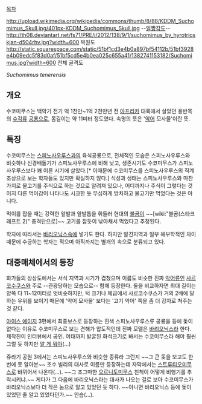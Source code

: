 [[목차]]
 
http://upload.wikimedia.org/wikipedia/commons/thumb/8/88/KDDM_Suchomimus_Skull.jpg/401px-KDDM_Suchomimus_Skull.jpg
--[[얼짱각도]]--
http://th08.deviantart.net/fs71/PRE/i/2012/138/9/1/suchomimus_by_hyrotrioskjan-d504rhv.jpg?width=600
복원도
http://static.squarespace.com/static/51bf1cd3e4b0a897bf54112b/51bf3928e4b09edc5f83d0af/51bf5cd5e4b0ea025c655a41/1382741153182/Suchomimus.jpg?width=600
전체 골격도

''Suchomimus tenerensis''

== 개요 ==
수코미무스는 백악기 전기 억 1천만~1억 2천만년 전 [[아프리카]] 대륙에서 살았던 용반목의 [[수각류]] [[공룡]]으로, 몸길이는 약 11미터 정도였다. 속명의 뜻은 '[[악어]] 모사물'이란 뜻.

== 특징 ==
수코미무스는 [[스피노사우루스]]과의 육식공룡으로, 전체적인 모습은 스피노사우루스와 비슷하나 신경배돌기가 스피노사우루스에 비해 낮고, 생존시기도 수코미무스가 스피노사우루스보다 꽤 이른 시기에 살았다.[* 이때문에 수코미무스를 스피노사우루스의 직계조상으로 보는 학자들도 있지만 확실하지 않다.] 식성과 생태는 스피노사우루스와 마찬가지로 물고기를 주식으로 하는 것으로 알려져 있으나, 어디까지나 주식이 그렇다는 것이지 다른 먹이감이 나타나도 시크한 듯 무심하게 방치하고 물고기만 먹었다는 것은 아니다.

먹이를 잡을 때는 강력한 앞발과 앞발톱을 휘둘러 현대의 [[불곰]]이 ~~[wiki:"불곰(스타크래프트 2)" 충격탄으로]~~ 고기를 잡듯이 낚아채서 먹었다고 추정된다.

학자에 따라서는 [[바리오닉스]]속에 넣기도 한다. 하지만 발견지역과 일부 해부학적인 차이 때문에 수긍하는 학자는 적으며 아직까지는 별개의 속으로 분류되고 있다.

== 대중매체에서의 등장 ==
화가들의 상상도에서는 서식 지역과 시기가 겹쳤으며 이름도 비슷한 진짜 [[악어]]류인 [[사르코수쿠스]]와 주로 --관광당하는 모습으로-- 함께 등장한다. 둘을 비교하자면 최대 길이는 양쪽 다 11~12미터로 엇비슷하지만, 턱 크기나 체급에서 사르코수쿠스가 거의 2배에 달하는 우위를 보이기 때문에 '악어 모사물' 보다는 '고기 악어' 쪽을 좀 더 강자로 쳐주는 것 같다.

[[아이스 에이지]] 3편에서 최종보스로 등장하는 흰색 스피노사우루스류 공룡을 등에 돛이 없다는 이유로 수코미무스로 보는 견해가 압도적인데 진짜 모델은 [[바리오닉스]]라 한다. 제작진이 인터뷰에서 공인. 여태까지 발굴된 화석크기로 봐서는 수코미무스라 해야 훨씬 그럴 듯 하지만 [[알 게 뭐야]](…)

쥬라기 공원 3에서는 스피노사우루스와 비슷한 종류라 그런지 ~~그 큰 돚을 보고도 한 번에 못 알아본~~ 조수 빌리의 대사로 이름만 등장하는데 자막에서는 [[스트루티오미무스]]로 바뀌어서 나온다(...). ~~그 조그마한 [[오르니토미무스]] 친척이 어떻게 비행기를 추락시키냐.~~ 게다가 그 다음에 바리오닉스라는 대사가 나오는 걸로 보아 수코미무스가 바리오닉스보다 더 작은 놈으로 알고 있었던 듯 하다. ~~아니면 바리오닉스 등에 돛이 있었던 줄 알고 있었다던가.~~ 안습(...).
